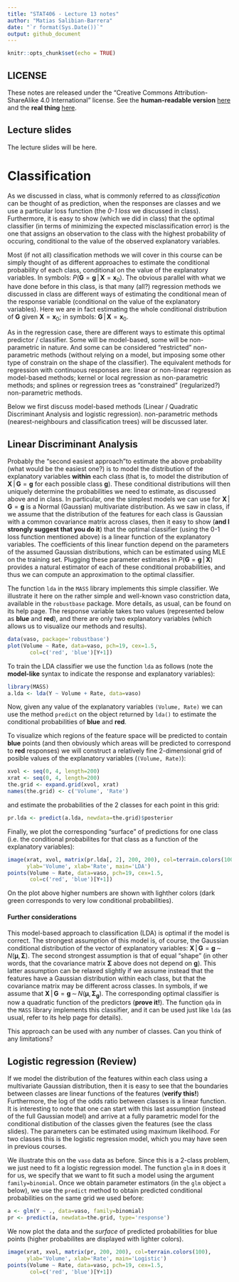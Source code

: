 ```yaml
---
title: "STAT406 - Lecture 13 notes"
author: "Matias Salibian-Barrera"
date: "`r format(Sys.Date())`"
output: github_document
---
```


```r
knitr::opts_chunk$set(echo = TRUE)
```

## LICENSE
These notes are released under the 
"Creative Commons Attribution-ShareAlike 4.0 International" license. 
See the **human-readable version** [here](https://creativecommons.org/licenses/by-sa/4.0/)
and the **real thing** [here](https://creativecommons.org/licenses/by-sa/4.0/legalcode). 

## Lecture slides

The lecture slides will be here. <!-- [here](STAT406-18-lecture-13.pdf). -->

# Classification

As we discussed in class, what is commonly referred to as *classification* 
can be thought of as prediction, when the responses are classes and we
use a particular loss function (the *0-1 loss* we discussed in class). 
Furthermore, it is easy to show (which we did in class) that the optimal 
classifier (in terms of minimizing the
expected misclassification error) is the one that assigns an observation
to the class with the highest probability of occuring, conditional to the
value of the observed explanatory variables. 

<!-- A related discussion about including costs of misclassification  -->
<!-- and the difference between prediction and classification can be found here: [http://www.fharrell.com/post/classification/](http://www.fharrell.com/post/classification/). -->

Most (if not all) classification methods we will cover in this course can be
simply thought of as different approaches to estimate the conditional probability of
each class, conditional on the value of the explanatory variables. In 
symbols: $P( \mathbf{G} = \mathbf{g} \, | \, \mathbf{X} = \mathbf{x}_0)$.
The obvious parallel with what we have done before in this class,
is that many (all?) regression methods we discussed in class are 
different ways of estimating the conditional mean of the response 
variable (conditional on the value of the explanatory
variables). Here we are
in fact estimating the whole conditional distribution of $\mathbf{G}$
given $\mathbf{X} = \mathbf{x}_0$; 
in symbols: $\left. \mathbf{G} \, \right| \, \mathbf{X} = \mathbf{x}_0$.

As in the regression case, there are different ways to estimate this
optimal predictor / classifier. Some will be model-based, some will
be non-parametric in nature. And some can be considered "restricted" 
non-parametric methods (without relying on a model, but imposing some
other type of constrain on the shape of the classifier). The equivalent
methods for regression with continuous responses are: linear
or non-linear regression as model-based methods; kernel or local regression
as non-parametric methods; and splines or regression trees as 
"constrained" (regularized?) non-parametric methods. 

Below we first discuss model-based methods (Linear / Quadratic
Discriminant Analysis and logistic regression). non-parametric methods (nearest-neighbours and 
classification trees) will be discussed later. 

## Linear Discriminant Analysis

Probably the "second easiest approach"to estimate the above probability 
(what would be the easiest one?) is to model the distribution of 
the explanatory variables **within** each class (that is, to 
model the distribution of $\mathbf{X} \, | \, \mathbf{G} = \mathbf{g}$
for each possible class $\mathbf{g}$). 
These conditional distributions will then uniquely determine the 
probabilities we need to estimate, as discussed above and in class. 
In particular, one the simplest models we can use 
for $\mathbf{X} \, | \, \mathbf{G} = \mathbf{g}$
is a Normal (Gaussian) multivariate distribution. 
As we saw in class, if we assume that the distribution of the features
for each class is Gaussian with a common covariance matrix across clases, then
it easy to show (**and I strongly suggest that you do it**) that the optimal
classifier (using the 0-1 loss function mentioned above) is a linear
function of the explanatory variables. The coefficients of this linear
function depend on the parameters of the assumed Gaussian distributions, 
which can be estimated using MLE on the training set. Plugging these
parameter estimates in $P( \mathbf{G} = \mathbf{g} \, | \, \mathbf{X})$ 
provides a natural estimator of each of these conditional probabilities, 
and thus we can compute an approximation to the optimal classifier. 

The function `lda` in 
the `MASS` library implements this simple classifier. We illustrate it
here on the rather simple and well-known vaso constriction data, available in the 
`robustbase` package. More details, as usual, can be found on its
help page. The response variable takes two values (represented below
as **blue** and **red**), and there are only two
explanatory variables (which allows us to visualize our methods and results). 

```r
data(vaso, package='robustbase')
plot(Volume ~ Rate, data=vaso, pch=19, cex=1.5, 
       col=c('red', 'blue')[Y+1])
```

To train the LDA classifier we use the function `lda` as follows (note the
**model-like** syntax to indicate the response and explanatory variables):

```r
library(MASS)
a.lda <- lda(Y ~ Volume + Rate, data=vaso)
```

Now, given any value of the explanatory variables `(Volume, Rate)` we
can use the method `predict` on the object returned by `lda()` to 
estimate the conditional probabilities of **blue** and **red**. 


To visualize which regions of the feature space will be predicted to 
contain **blue** points (and then obviously which areas will be 
predicted to correspond to **red** responses) we will
construct a relatively fine 2-dimensional grid of posible values of
the explanatory variables (`(Volume, Rate)`):
```r
xvol <- seq(0, 4, length=200)
xrat <- seq(0, 4, length=200)
the.grid <- expand.grid(xvol, xrat)
names(the.grid) <- c('Volume', 'Rate')
```
and estimate the probabilities of the 2 classes for each point in this grid:
```r
pr.lda <- predict(a.lda, newdata=the.grid)$posterior
```
Finally, we plot the corresponding "surface" of predictions for one class
(i.e. the conditional probabilites for that class as a function of
the explanatory variables):
```r
image(xrat, xvol, matrix(pr.lda[, 2], 200, 200), col=terrain.colors(100),
      ylab='Volume', xlab='Rate', main='LDA')
points(Volume ~ Rate, data=vaso, pch=19, cex=1.5,
       col=c('red', 'blue')[Y+1])
```

On the plot above higher numbers are shown with lighther colors
(dark green corresponds to very low conditional probabilities). 

#### Further considerations

This model-based approach to classification (LDA) is optimal
if the model is correct. The strongest assumption of this model
is, of course, the Gaussian conditional distribution of the vector of 
explanatory variables: $\mathbf{X} \, | \, \mathbf{G} = \mathbf{g} \, \sim \, N( \mathbf{\mu}, \mathbf{\Sigma})$. 
The second strongest assumption is
that of equal "shape" (in other words, that the covariance matrix
$\mathbf{\Sigma}$ above does not depend on $\mathbf{g}$). This latter assumption 
can be relaxed slightly if
we assume instead that the features have a Gaussian distribution within each
class, but that the covariance matrix may be different across 
classes. 
In symbols, if we assume that 
$\mathbf{X} \, | \, \mathbf{G} = \mathbf{g} \, \sim \, N( \mathbf{\mu}, \mathbf{\Sigma}_{\mathbf{g}})$.
The corresponding optimal classifier is now a quadratic
function of the predictors (**prove it!**). The function `qda` 
in the `MASS` library implements this classifier, and it
can be used just like `lda` (as usual, refer to its help page for details).

This approach can be used with any number of classes. Can you think of any limitations? 

## Logistic regression (Review)

If we model the distribution of the  features within each class using a 
multivariate Gaussian distribution, then it is easy to see that the 
boundaries between classes are linear functions of the features (**verify this!**)
Furthermore, the log of the odds ratio between classes is a linear
function. It is interesting to note that one can start with this last
assumption (instead of the full Gaussian model) and arrive at a
fully parametric model for the conditional distibution of the classes
given the features (see the class slides). The parameters can be
estimated using maximum likelihood. For two classes this is the
logistic regression model, which you may have seen in previous
courses. 

We illustrate this on the `vaso` data as before. Since this is
a 2-class problem, we just need to fit a logistic regression model.
The function `glm` in `R` does it for us, we specify that we 
want to fit such a model using the argument `family=binomial`. 
Once we obtain parameter estimators (in the `glm` object `a` below), 
we use the `predict` method to obtain predicted conditional 
probabilities on the same grid we used before:
```r
a <- glm(Y ~ ., data=vaso, family=binomial)
pr <- predict(a, newdata=the.grid, type='response')
```

We now plot the data and the *surface* of predicted probabilities for 
blue points (higher probabilites are displayed with lighter colors). 

```r
image(xrat, xvol, matrix(pr, 200, 200), col=terrain.colors(100),
      ylab='Volume', xlab='Rate', main='Logistic')
points(Volume ~ Rate, data=vaso, pch=19, cex=1.5,
       col=c('red', 'blue')[Y+1])
```


